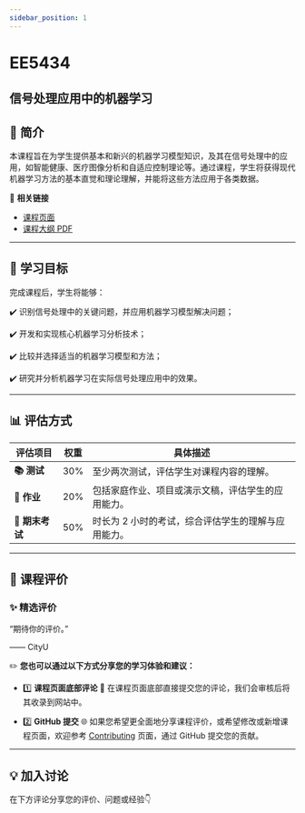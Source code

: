 ```yaml
---
sidebar_position: 1
---
```


# EE5434
## 信号处理应用中的机器学习

## **📘 简介**
本课程旨在为学生提供基本和新兴的机器学习模型知识，及其在信号处理中的应用，如智能健康、医疗图像分析和自适应控制理论等。通过课程，学生将获得现代机器学习方法的基本直觉和理论理解，并能将这些方法应用于各类数据。

🔗 **相关链接**
- [课程页面](https://www.cityu.edu.hk/catalogue/pg/202425/course/EE5434.htm)
- [课程大纲 PDF](https://www.cityu.edu.hk/catalogue/pg/202425/course/EE5434.pdf)

---

## **🎯 学习目标**

完成课程后，学生将能够：

✔️ 识别信号处理中的关键问题，并应用机器学习模型解决问题；

✔️ 开发和实现核心机器学习分析技术；

✔️ 比较并选择适当的机器学习模型和方法；

✔️ 研究并分析机器学习在实际信号处理应用中的效果。

---

## **📊 评估方式**

| **评估项目**          | **权重** | **具体描述**                                                                                       |
|----------------------|---------|---------------------------------------------------------------------------------------------------|
| **📚 测试**            | 30%     | 至少两次测试，评估学生对课程内容的理解。                                                          |
| **📝 作业**           | 20%     | 包括家庭作业、项目或演示文稿，评估学生的应用能力。                                                 |
| **📖 期末考试**       | 50%     | 时长为 2 小时的考试，综合评估学生的理解与应用能力。                                                 |

---

## **💬 课程评价**

### ✨ **精选评价**
<div className={commentStyles.commentBox}>
    <p className={commentStyles.commentText}>
        “期待你的评价。”
    </p>
    <p className={commentStyles.commentAuthor}>—— CityU</p>
</div>

✏️ **您也可以通过以下方式分享您的学习体验和建议：**

- 1️⃣ **课程页面底部评论**
💬 在课程页面底部直接提交您的评论，我们会审核后将其收录到网站中。

- 2️⃣ **GitHub 提交**
🌐 如果您希望更全面地分享课程评价，或希望修改或新增课程页面，欢迎参考 [Contributing](https://penjc.github.io/cityU-navigator/contributing) 页面，通过 GitHub 提交您的贡献。

---

## **💡 加入讨论**

在下方评论分享您的评价、问题或经验👇
<Utterances />
